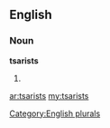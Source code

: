 ==English==

===Noun===
'''tsarists'''

# {{plural of|[[tsarist]]}}

[[Category:English plurals]]

[[ar:tsarists]]
[[my:tsarists]]